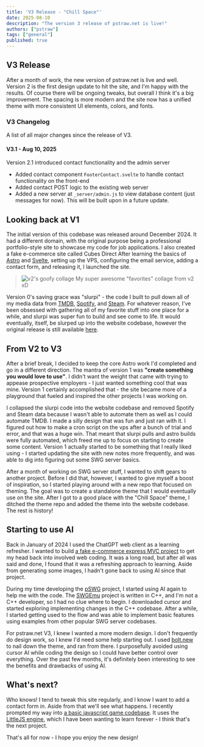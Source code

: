 ```yaml
---
title: 'V3 Release - "Chill Space"'
date: 2025-08-10
description: "The version 3 release of pstraw.net is live!"
authors: ["pstraw"]
tags: ["general"]
published: true
---
```


## V3 Release

After a month of work, the new version of pstraw.net is live and well. Version 2 is the first design update to hit the site, and I'm happy with the results. Of course there will be ongoing tweaks, but overall I think it's a big improvement. The spacing is more modern and the site now has a unified theme with more consistent UI elements, colors, and fonts.

### V3 Changelog

A list of all major changes since the release of V3.

#### V3.1 - Aug 10, 2025

Version 2.1 introduced contact functionality and the admin server

- Added contact component `FooterContact.svelte` to handle contact functionality on the front-end
- Added contact POST logic to the existing web server
- Added a new server at `_server/admin.js` to view database content (just messages for now). This will be built upon in a future update.

## Looking back at V1

The initial version of this codebase was released around December 2024. It had a different domain, with the original purpose being a professional portfolio-style site to showcase my code for job applications. I also created a fake e-commerce site called Cubes Direct After learning the basics of [Astro](https://astro.build/) and [Svelte](https://svelte.dev/), setting up the VPS, configuring the email service, adding a contact form, and releasing it, I launched the site.

> ![v2's goofy collage](/images/site/home_collage.png "V2's Goofy Collage") My super awesome "favorites" collage from v2 xD

Version 0's saving grace was "slurpi" - the code I built to pull down all of my media data from [TMDB](https://www.themoviedb.org/), [Spotify](https://spotify.com/), and [Steam](https://steampowered.com/). For whatever reason, I've been obsessed with gathering all of my favorite stuff into one place for a while, and slurpi was super fun to build and see come to life. It would eventually, itself, be slurped up into the website codebase, however the original release is still available [here](https://github.com/pstrawberrie/slurpi).

## From V2 to V3

After a brief break, I decided to keep the core Astro work I'd completed and go in a different direction. The mantra of version 1 was **"create something you would love to use"**. I didn't want the weight that came with trying to appease prospective employers - I just wanted something cool that was mine. Version 1 certainly accomplished that - the site became more of a playground that fueled and inspired the other projects I was working on.

I collapsed the slurpi code into the website codebase and removed Spotify and Steam data because I wasn't able to automate them as well as I could automate TMDB. I made a silly design that was fun and just ran with it. I figured out how to make a cron script on the vps after a bunch of trial and error, and that was a huge win. That meant that slurpi pulls and astro builds were fully automated, which freed me up to focus on starting to create some content. Version 1 actually started to be something that I really liked using - I started updating the site with new notes more frequently, and was able to dig into figuring out some SWG server basics.

After a month of working on SWG server stuff, I wanted to shift gears to another project. Before I did that, however, I wanted to give myself a boost of inspiration, so I started playing around with a new repo that focused on theming. The goal was to create a standalone theme that I would eventually use on the site. After I got to a good place with the "Chill Space" theme, I ditched the theme repo and added the theme into the website codebase. The rest is history!

## Starting to use AI

Back in January of 2024 I used the ChatGPT web client as a learning refresher. I wanted to build [a fake e-commerce express MVC project](https://github.com/pstrawberrie/cubesdirect-vanilla) to get my head back into involved web coding. It was a long road, but after all was said and done, I found that it was a refreshing approach to learning. Aside from generating some images, I hadn't gone back to using AI since that project.

During my time developing the [pSWG](https://github.com/pstrawberrie/pswg) project, I started using AI again to help me with the code. The [SWGEmu](https://swgemu.com/) project is written in C++, and I'm not a C++ developer, so I had no clue where to begin. I downloaded cursor and started exploring implementing changes in the C++ codebase. After a while, I started getting used to the flow and was able to implement basic features using examples from other popular SWG server codebases.

For pstraw.net V3, I knew I wanted a more modern design. I don't frequently do design work, so I knew I'd need some help starting out. I used [bolt.new](https://bolt.new/) to nail down the theme, and ran from there. I purposefully avoided using cursor AI while coding the design so I could have better control over everything. Over the past few months, it's definitely been interesting to see the benefits and drawbacks of using AI.

## What's next?

Who knows! I tend to tweak this site regularly, and I know I want to add a contact form in. Aside from that we'll see what happens. I recently prompted my way into [a basic javascript game codebase](https://github.com/pstrawberrie/game/tree/littlejs1-proto1). It uses the [LittleJS engine](https://github.com/KilledByAPixel/LittleJS), which I have been wanting to learn forever - I think that's the next project.

That's all for now - I hope you enjoy the new design!
